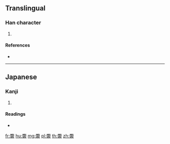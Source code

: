 {{character info/new}}
==Translingual==

===Han character===
{{Han char|rn=145|rad=衣|as=09|sn=15|four=|canj=BUYHV}}

# {{defn|Han|sort=衣09}}

====References====
* {{Han ref|kx=1121.321|hdz=53101.061|uh=891C|ud=35100}}

----

==Japanese==

===Kanji===
{{ja-kanji|grade=|rs=衣09}}

# {{defn|lang=ja|sort=衣09}}

====Readings====
* {{ja-readings|on=|kun=[[えな]] (ena)|nanori=}}

[[fr:褜]]
[[hu:褜]]
[[mg:褜]]
[[pl:褜]]
[[th:褜]]
[[zh:褜]]